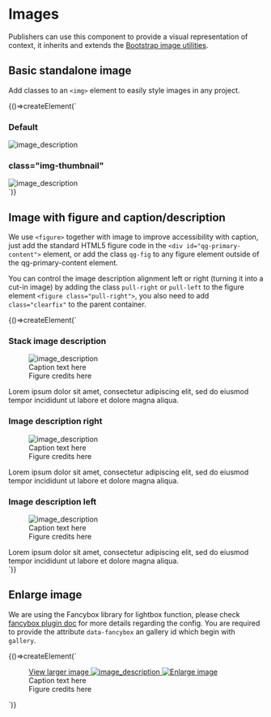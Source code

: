 <!-- Checkbox.stories.mdx -->


<Meta title="Components/Images" />

# Images

Publishers can use this component to provide a visual representation of context, it inherits and extends the [Bootstrap image utilities](https://getbootstrap.com/docs/3.4/css/#images).

## Basic standalone image

Add classes to an `<img>` element to easily style images in any project.

<Canvas withSource="open">
  <Story name="basic">
    {()=>createElement(`
<div>
  <h3>Default</h3>
  <img src="https://picsum.photos/id/237/500/200" alt="image_description"/>
  <h3>class="img-thumbnail"</h3>
  <img src="https://picsum.photos/id/237/500/200" alt="image_description" class="img-thumbnail">
</div>
`)}
  </Story>
</Canvas>

## Image with figure and caption/description

We use `<figure>` together with image to improve accessibility with caption, just add the standard HTML5 figure code in the `<div id="qg-primary-content">` element, or add the class `qg-fig` to any figure element outside of the qg-primary-content element.

You can control the image description alignment left or right (turning it into a cut-in image) by adding the class `pull-right` or `pull-left` to the figure element `<figure class="pull-right">`, 
you also need to add `class="clearfix"` to the parent container.

<Canvas withSource="open">
  <Story name="figure">
    {()=>createElement(`
<div>
  <h3>Stack image description</h3>
  <div>
    <figure class="qg-fig">
      <img src="https://via.placeholder.com/300.png/ccc/ccc" alt="image_description"/>
      <figcaption>
        Caption text here
        <div class="figure-credits">Figure credits here</div>
      </figcaption>
    </figure>
    Lorem ipsum dolor sit amet, consectetur adipiscing elit, sed do eiusmod tempor incididunt ut labore et dolore magna aliqua.
  </div>
  <h3>Image description right</h3>
  <div class="clearfix">
    <figure class="qg-fig pull-left">
      <img src="https://via.placeholder.com/300.png/ccc/ccc" alt="image_description"/>
      <figcaption>
        Caption text here
        <div class="figure-credits">Figure credits here</div>
      </figcaption>
    </figure>
    Lorem ipsum dolor sit amet, consectetur adipiscing elit, sed do eiusmod tempor incididunt ut labore et dolore magna aliqua.
  </div>
  <h3>Image description left</h3>
  <div class="clearfix">
    <figure class="qg-fig pull-right">
      <img src="https://via.placeholder.com/300.png/ccc/ccc" alt="image_description"/>
      <figcaption>
        Caption text here
        <div class="figure-credits">Figure credits here</div>
      </figcaption>
    </figure>
    Lorem ipsum dolor sit amet, consectetur adipiscing elit, sed do eiusmod tempor incididunt ut labore et dolore magna aliqua.
  </div>
</div>
`)}
  </Story>
</Canvas>

## Enlarge image

We are using the Fancybox library for lightbox function, please check [fancybox plugin doc](http://fancyapps.com/fancybox/) for more details regarding the config.
You are required to provide the attribute `data-fancybox` an gallery id which begin with `gallery`.

<Canvas withSource="open">
  <Story name="enlarge">
    {()=>createElement(`
<figure class="qg-fig pull-left">
  <a href="https://picsum.photos/id/237/1200/700" data-fancybox="gallery_id">
    <span>View larger image</span>
    <img src="https://picsum.photos/id/237/500/200" alt="image_description"/>
    <img class="figure__expand-icon" src="/assets/v4/latest/images/Expand.svg" alt="Enlarge image">
  </a>
  <figcaption>
    Caption text here
    <div class="figure-credits">Figure credits here</div>
  </figcaption>
</figure>
`)}
  </Story>
</Canvas>